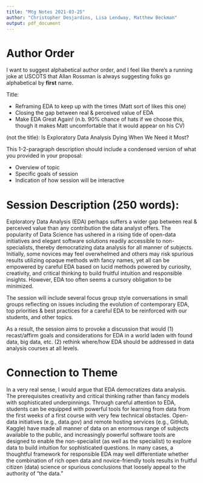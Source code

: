 ```yaml
---
title: "Mtg Notes 2021-03-25"
author: "Christopher Desjardins, Lisa Lendway, Matthew Beckman"
output: pdf_document
---
```


# Author Order

I want to suggest alphabetical author order, and I feel like there's a running joke at USCOTS that Allan Rossman is always suggesting folks go alphabetical by **first** name. 


Title: 

- Reframing EDA to keep up with the times (Matt sort of likes this one)
- Closing the gap between real & perceived value of EDA 
- Make EDA Great Again!  (n.b. 90% chance of hats if we choose this, though it makes Matt uncomfortable that it would appear on his CV)

(not the title): Is Exploratory Data Analysis Dying When We Need it Most?  



This 1-2-paragraph description should include a condensed version of what you provided in your proposal:

- Overview of topic
- Specific goals of session
- Indication of how session will be interactive

# Session Description (250 words): 

Exploratory Data Analysis (EDA) perhaps suffers a wider gap between real & perceived value than any contribution the data analyst offers.  The popularity of Data Science has ushered in a rising tide of open-data initiatives and elegant software solutions readily accessible to non-specialists, thereby democratizing data analysis for all manner of subjects.  Initially, some novices may feel overwhelmed and others may risk spurious results utilizing opaque methods with fancy names, yet all can be empowered by careful EDA based on lucid methods powered by curiosity, creativity, and critical thinking to build fruitful intuition and responsible insights.  However, EDA too often seems a cursory obligation to be minimized.

The session will include several focus group style conversations in small groups reflecting on issues including the evolution of contemporary EDA, top priorities & best practices for a careful EDA to be reinforced with our students, and other topics. 

As a result, the session aims to provoke a discussion that would (1) recast/affirm goals and considerations for EDA in a world laden with found data, big data, etc. (2) rethink where/how EDA should be addressed in data analysis courses at all levels.




# Connection to Theme

In a very real sense, I would argue that EDA democratizes data analysis.  The prerequisites creativity and critical thinking rather than fancy models with sophisticated underpinnings.  Through careful attention to EDA, students can be equipped with powerful tools for learning from data from the first weeks of a first course with very few technical obstacles.  Open-data initiatives (e.g., data.gov) and remote hosting services (e.g., GitHub, Kaggle) have made all manner of data on an enormous range of subjects available to the public, and increasingly powerful software tools are designed to enable the non-specialist (as well as the specialist) to explore data to build intuition for sophisticated questions.  In many cases, a thoughtful framework for responsible EDA may well differentiate whether the combination of rich open data and novice-friendly tools results in fruitful citizen (data) science or spurious conclusions that loosely appeal to the authority of "the data."





